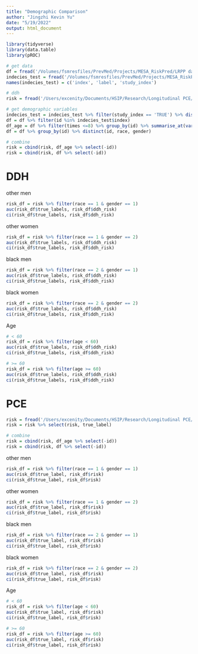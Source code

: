 ```yaml
---
title: "Demographic Comparison"
author: "Jingzhi Kevin Yu"
date: "5/19/2022"
output: html_document
---
```


```r
library(tidyverse)
library(data.table)
library(pROC)
```

```r
# get data
df = fread('/Volumes/fsmresfiles/PrevMed/Projects/MESA_RiskPred/LRPP data/LRPP_select.csv')
indecies_test = fread('/Volumes/fsmresfiles/PrevMed/Projects/MESA_RiskPred/LRPP data/random_index_select.csv')
names(indecies_test) = c('index', 'label', 'study_index')

# ddh
risk = fread('/Users/excenity/Documents/HSIP/Research/Longitudinal PCE/GitHub/Dynamic-DeepHit LRPP/DDH_pred_df.csv')

# get demographic variables
indecies_test = indecies_test %>% filter(study_index == 'TRUE') %>% distinct(index)
df = df %>% filter(id %in% indecies_test$index)
df_age = df %>% filter(times <=8) %>% group_by(id) %>% summarise_at(vars(age), max)
df = df %>% group_by(id) %>% distinct(id, race, gender)

# combine
risk = cbind(risk, df_age %>% select(-id))
risk = cbind(risk, df %>% select(-id))
```

# DDH 

other men 
```r
risk_df = risk %>% filter(race == 1 & gender == 1) 
auc(risk_df$true_labels, risk_df$ddh_risk)
ci(risk_df$true_labels, risk_df$ddh_risk)
```

other women 
```r
risk_df = risk %>% filter(race == 1 & gender == 2) 
auc(risk_df$true_labels, risk_df$ddh_risk)
ci(risk_df$true_labels, risk_df$ddh_risk)
```

black men 
```r
risk_df = risk %>% filter(race == 2 & gender == 1) 
auc(risk_df$true_labels, risk_df$ddh_risk)
ci(risk_df$true_labels, risk_df$ddh_risk)
```

black women 
```r
risk_df = risk %>% filter(race == 2 & gender == 2) 
auc(risk_df$true_labels, risk_df$ddh_risk)
ci(risk_df$true_labels, risk_df$ddh_risk)
```

Age

```r
# < 60 
risk_df = risk %>% filter(age < 60)
auc(risk_df$true_labels, risk_df$ddh_risk)
ci(risk_df$true_labels, risk_df$ddh_risk)
```

```r
# >= 60 
risk_df = risk %>% filter(age >= 60)
auc(risk_df$true_labels, risk_df$ddh_risk)
ci(risk_df$true_labels, risk_df$ddh_risk)
```

# PCE 

```r
risk = fread('/Users/excenity/Documents/HSIP/Research/Longitudinal PCE/GitHub/Dynamic-DeepHit LRPP/AUC + Risk Calculations/pce_pred_df.csv')
risk = risk %>% select(risk, true_label)

# combine
risk = cbind(risk, df_age %>% select(-id))
risk = cbind(risk, df %>% select(-id))
```

other men 
```r
risk_df = risk %>% filter(race == 1 & gender == 1) 
auc(risk_df$true_label, risk_df$risk)
ci(risk_df$true_label, risk_df$risk)
```

other women 
```r
risk_df = risk %>% filter(race == 1 & gender == 2) 
auc(risk_df$true_label, risk_df$risk)
ci(risk_df$true_label, risk_df$risk)
```

black men 
```r
risk_df = risk %>% filter(race == 2 & gender == 1) 
auc(risk_df$true_label, risk_df$risk)
ci(risk_df$true_label, risk_df$risk)
```

black women 
```r
risk_df = risk %>% filter(race == 2 & gender == 2) 
auc(risk_df$true_label, risk_df$risk)
ci(risk_df$true_label, risk_df$risk)
```

Age

```r
# < 60 
risk_df = risk %>% filter(age < 60)
auc(risk_df$true_label, risk_df$risk)
ci(risk_df$true_label, risk_df$risk)
```

```r
# >= 60 
risk_df = risk %>% filter(age >= 60)
auc(risk_df$true_label, risk_df$risk)
ci(risk_df$true_label, risk_df$risk)
```